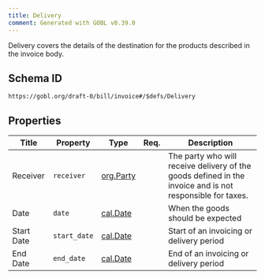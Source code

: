 ```yaml
---
title: Delivery
comment: Generated with GOBL v0.39.0
---
```


Delivery covers the details of the destination for the products described in the invoice body.

## Schema ID

`https://gobl.org/draft-0/bill/invoice#/$defs/Delivery`

## Properties

| Title      | Property     | Type                            | Req. | Description                                                                                               |
|------------|--------------|---------------------------------|------|-----------------------------------------------------------------------------------------------------------|
| Receiver   | `receiver`   | [org.Party](/draft-0/org/party) |      | The party who will receive delivery of the goods defined in the invoice and is not responsible for taxes. |
| Date       | `date`       | [cal.Date](/draft-0/cal/date)   |      | When the goods should be expected                                                                         |
| Start Date | `start_date` | [cal.Date](/draft-0/cal/date)   |      | Start of an invoicing or delivery period                                                                  |
| End Date   | `end_date`   | [cal.Date](/draft-0/cal/date)   |      | End of an invoicing or delivery period                                                                    |

